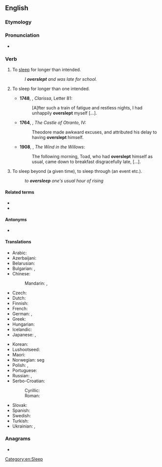==English==

===Etymology===
{{prefix|en|over|sleep}}

===Pronunciation===
* {{IPA|en|/ˈəʊvəɹˌsliːp/}}

===Verb===
{{en-verb|oversleeps|oversleeping|overslept}}

# {{lb|en|intransitive}} To [[sleep]] for longer than intended. {{defdate|from 14th c.}}
#: ''I '''overslept''' and was late for school.''
# {{lb|en|reflexive|now|rare}} To sleep for longer than one intended. {{defdate|from 15th c.}}
#*'''1748''', {{w|Samuel Richardson}}, ''Clarissa'', Letter 81:
#*:[A]fter such a train of fatigue and restless nights, I had unhappily '''overslept''' myself […].
#*'''1764''', {{w|Horace Walpole}}, ''The Castle of Otranto'', IV:
#*:Theodore made awkward excuses, and attributed his delay to having '''overslept''' himself.
#*'''1908''', {{w|Kenneth Grahame}}, ''The Wind in the Willows'':
#*:The following morning, Toad, who had '''overslept''' himself as usual, came down to breakfast disgracefully late, [...].
# {{lb|en|transitive}} To sleep beyond (a given time), to sleep through (an event etc.). {{defdate|from 16th c.}}
#: ''to '''oversleep''' one's usual hour of rising''

====Related terms====
* {{l|en|sleep in}}<!-- aus., i would've thought everywhere -->
* {{l|en|sleep it out}}<!-- ireland, so i've just learned -->

====Antonyms====
* {{l|en|undersleep}}

====Translations====
{{trans-top|to sleep for longer than planned}}
* Arabic: {{t|ar|[[اِسْتَغْرَقَ]] [[فِي]] [[نوم|النَّوْم]]}}
* Azerbaijani: {{t|az|yatıb qalmaq}}
* Belarusian: {{t|be|праспа́ць|pf}}
* Bulgarian: {{t|bg|успи́вам се|impf}}, {{t|bg|успя́ се|pf}}
* Chinese:
*: Mandarin: {{t+|cmn|睡過頭}}, {{t+|cmn|睡过头|tr=shuìguòtóu}}
* Czech: {{t+|cs|zaspat|pf}}
* Dutch: {{t+|nl|verslapen|alt=zich verslapen}}
* Finnish: {{t|fi|nukkua pommiin}}
* French: {{t|fr|[[trop]] [[dormir]]}}
* German: {{t+|de|verschlafen}}, {{t+|de|verpennen}}
* Greek: {{t+|el|παρακοιμάμαι}}
* Hungarian: {{t+|hu|elalszik}}
* Icelandic: {{t|is|sofa yfir sig}}
* Japanese: {{t+|ja|寝過ごす|tr=ねすごす, nesugosu}}, {{t+|ja|寝坊|alt=寝坊する|tr=ねぼうする, nebō suru}}
{{trans-mid}}
* Korean: {{t|ko|[[늦잠]][[을]] [[자다]]}}
* Lushootseed: {{t|lut|ʔitutdubut}}
* Maori: {{t|mi|moeroa}}
* Norwegian: {{t+|no|forsove}} seg
* Polish: {{t+|pl|zasypiać|impf}}, {{t+|pl|zaspać|pf}}
* Portuguese: {{t|pt|[[dormir]] [[demais]]}}
* Russian: {{t+|ru|просыпа́ть|impf}} {{qualifier|usually perfective only}}, {{t+|ru|проспа́ть|pf}}
* Serbo-Croatian:
*: Cyrillic: {{t|sh|преспа́вати|pf}}
*: Roman: {{t+|sh|prespávati|pf}}
* Slovak: {{t|sk|prespať|pf}}
* Spanish: {{t|es|quedarse dormido}}
* Swedish: {{t+|sv|försova|alt=försova sig}}
* Turkish: {{t+|tr|uyuyakalmak}}
* Ukrainian: {{t|uk|просипа́ти|impf}} {{qualifier|usually perfective only}}, {{t|uk|проспа́ти|pf}}
{{trans-bottom}}

===Anagrams===
* {{anagrams|en|a=eeeloprsv|overpeels|sleep over|sleepover}}

[[Category:en:Sleep]]